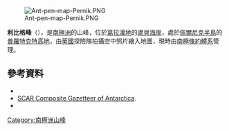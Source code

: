 [[Image:Ant-pen-map-Pernik.PNG|thumb]]

{{coord|66|46|S|66|0|W|source:GNIS|display=title}}

'''利比格峰'''（{{lang-en|Liebig Peak}}），是[[南極洲|南極洲]]的山峰，位於[[葛拉漢地|葛拉漢地]]的[[盧貝海岸|盧貝海岸]]，處於[[佩爾尼克半島|佩爾尼克半島]]的[[普羅特克特高地|普羅特克特高地]]，由[[英國|英國]]探險隊拍攝空中照片繪入地圖，現時由[[南極條約體系|南極條約體系]]管理。

==參考資料==
*{{cite gnis | type = antarid | id = 8804| name = Liebig Peak | accessdate = 2013-06-14}}
* [http://data.aad.gov.au/aadc/gaz/scar/ SCAR Composite Gazetteer of Antarctica]{{WebCite|url=https://www.webcitation.org/5ug2CfC7m?url=http://data.aad.gov.au/aadc/gaz/scar/ |date=20101202140255 |dateformat=iso }}.
*{{usgs-gazetteer|id=8804}}

{{DEFAULTSORT:Liebig Peak}}
[[Category:南極洲山峰|Category:南極洲山峰]]


{{LoubetCoast-geo-stub}}